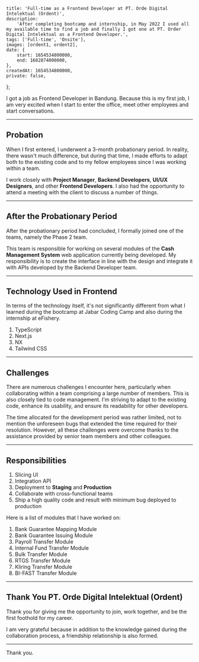 
    title: 'Full-time as a Frontend Developer at PT. Orde Digital Intelektual (Ordent)',
    description:
        'After completing bootcamp and internship, in May 2022 I used all my available time to find a job and finally I got one at PT. Order Digital Intelektual as a Frontend Developer.',
    tags: ['Full-time', 'Onsite'],
    images: [ordent1, ordent2],
    date: {
        start: 1654534800000,
        end: 1682874000000,
    },
    createdAt: 1654534800000,
    private: false,
};

I got a job as Frontend Developer in Bandung. Because this is my first job, I am very excited when I start to enter the office, meet other employees and start conversations.

---

## Probation

When I first entered, I underwent a 3-month probationary period. In reality, there wasn't much difference, but during that time, I made efforts to adapt both to the existing code and to my fellow employees since I was working within a team.

I work closely with **Project Manager**, **Backend Developers**, **UI/UX Designers**, and other **Frontend Developers**. I also had the opportunity to attend a meeting with the client to discuss a number of things.

---

## After the Probationary Period

After the probationary period had concluded, I formally joined one of the teams, namely the Phase 2 team.

This team is responsible for working on several modules of the **Cash Management System** web application currently being developed. My responsibility is to create the interface in line with the design and integrate it with APIs developed by the Backend Developer team.

---

## Technology Used in Frontend

In terms of the technology itself, it's not significantly different from what I learned during the bootcamp at Jabar Coding Camp and also during the internship at eFishery.

1. TypeScript
2. Next.js
3. NX
4. Tailwind CSS

---

## Challenges

There are numerous challenges I encounter here, particularly when collaborating within a team comprising a large number of members. This is also closely tied to code management. I'm striving to adapt to the existing code, enhance its usability, and ensure its readability for other developers.

The time allocated for the development period was rather limited, not to mention the unforeseen bugs that extended the time required for their resolution. However, all these challenges were overcome thanks to the assistance provided by senior team members and other colleagues.

---

## Responsibilities

1. Slicing UI
2. Integration API
3. Deployment to **Staging** and **Production**
4. Collaborate with cross-functional teams
5. Ship a high quality code and result with minimum bug deployed to production

Here is a list of modules that I have worked on:

1.  Bank Guarantee Mapping Module
2.  Bank Guarantee Issuing Module
3.  Payroll Transfer Module
4.  Internal Fund Transfer Module
5.  Bulk Transfer Module
6.  RTGS Transfer Module
7.  Kliring Transfer Module
8.  BI-FAST Transfer Module

---

## Thank You PT. Orde Digital Intelektual (Ordent)

Thank you for giving me the opportunity to join, work together, and be the first foothold for my career.

I am very grateful because in addition to the knowledge gained during the collaboration process, a friendship relationship is also formed.

---

Thank you.
